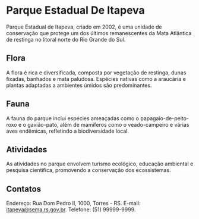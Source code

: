 # Parque Estadual De Itapeva

Parque Estadual de Itapeva, criado em 2002, é uma unidade de conservação que protege um dos últimos remanescentes da Mata Atlântica de restinga no litoral norte do Rio Grande do Sul.

## Flora

A flora é rica e diversificada, composta por vegetação de restinga, dunas fixadas, banhados e mata paludosa. Espécies nativas como a araucária e plantas adaptadas a ambientes úmidos são predominantes.

## Fauna

A fauna do parque inclui espécies ameaçadas como o papagaio-de-peito-roxo e o gavião-pato, além de mamíferos como o veado-campeiro e várias aves endêmicas, refletindo a biodiversidade local.

## Atividades

As atividades no parque envolvem turismo ecológico, educação ambiental e pesquisa científica, promovendo a conservação dos ecossistemas.

## Contatos

Endereço: Rua Dom Pedro II, 1000, Torres - RS.
E-mail: itapeva@sema.rs.gov.br. Telefone: (51) 99999-9999.